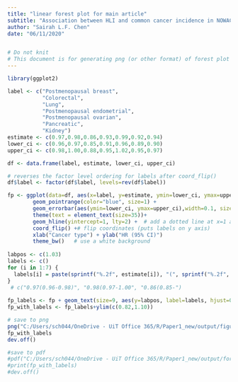 ```yaml
---
title: "linear forest plot for main article" 
subtitle: "Association between HLI and common cancer incidence in NOWAC"
author: "Sairah L.F. Chen"
date: "06/11/2020"


# Do not knit
# This document is for generating png (or other format) of forest plot for main article
---
```


```r
library(ggplot2)
```




```r
label <- c("Postmenopausal breast", 
           "Colorectal",
           "Lung",
           "Postmenopausal endometrial",
           "Postmenopausal ovarian",
           "Pancreatic",
           "Kidney")
estimate <- c(0.97,0.98,0.86,0.93,0.99,0.92,0.94)
lower_ci <- c(0.96,0.97,0.85,0.91,0.96,0.89,0.90)
upper_ci <- c(0.98,1.00,0.88,0.95,1.02,0.95,0.97)

df <- data.frame(label, estimate, lower_ci, upper_ci)

# reverses the factor level ordering for labels after coord_flip()
df$label <- factor(df$label, levels=rev(df$label))

fp <- ggplot(data=df, aes(x=label, y=estimate, ymin=lower_ci, ymax=upper_ci)) +
        geom_pointrange(color="blue", size=1) + 
        geom_errorbar(aes(ymin=lower_ci, ymax=upper_ci),width=0.1, size=1, color="blue")+
        theme(text = element_text(size=35))+
        geom_hline(yintercept=1, lty=2) +  # add a dotted line at x=1 after flip
        coord_flip() +# flip coordinates (puts labels on y axis)
        xlab("Cancer type") + ylab("HR (95% CI)")
        theme_bw()   # use a white background
    
labpos <- c(1.03)
labels <- c()
for (i in 1:7) {
  labels[i] = paste(sprintf("%.2f", estimate[i]), "(", sprintf("%.2f", lower_ci[i]), "-", sprintf("%.2f", upper_ci[i]), ")")
}
 # c("0.97(0.96-0.98)", "0.98(0.97-1.00", "0.86(0.85-")
        
fp_labels <- fp + geom_text(size=9, aes(y=labpos, label=labels, hjust=0)) 
fp_with_labels <- fp_labels+ylim(c(0.82,1.10))

# save to png
png("C:/Users/sch044/OneDrive - UiT Office 365/R/Paper1_new/output/figure_1.png", width=1600, height=1200)
fp_with_labels
dev.off()

#save to pdf
#pdf("C:/Users/sch044/OneDrive - UiT Office 365/R/Paper1_new/output/forest_plot.pdf", width=20, height=20)
#print(fp_with_labels)
#dev.off()


```

